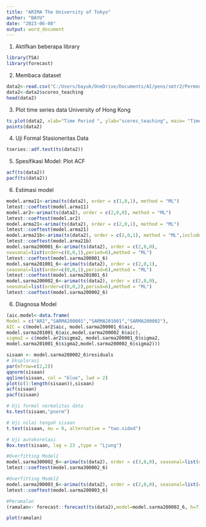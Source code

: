 ---
title: "ARIMA The University of Tokyo"
author: "BAYU"
date: "2023-06-08"
output: word_document
---

1. Aktifkan beberapa library
```{r}
library(TSA)
library(forecast)
```
2. Membaca dataset
```{r}
data2<-read.csv("C:/Users/bayuk/OneDrive/Documents/AI/pens/smtr2/Permodelan Statistika/uas/jepang.csv",header=TRUE)
data2<-data2$scores_teaching
head(data2)
```
3. Plot time series data University of Hong Kong
```{r}
ts.plot(data2, xlab="Time Period ", ylab="scores_teaching", main= "Time Series Plot Data The University of Tokyo")
points(data2)
```
4. Uji Formal Stasioneritas Data
```{r}
tseries::adf.test(ts(data2))
```
5. Spesifikasi Model: Plot ACF
```{r}
acf(ts(data2))
pacf(ts(data2))
```
6. Estimasi model
```{r}
model.arma11<-arima(ts(data2), order = c(1,0,1), method = "ML")
lmtest::coeftest(model.arma11)
model.ar2<-arima(ts(data2), order = c(2,0,0), method = "ML")
lmtest::coeftest(model.ar2)
model.arma21<-arima(ts(data2), order = c(2,0,1), method = "ML")
lmtest::coeftest(model.arma21)
model.arma21b<-arima(ts(data2), order = c(2,0,1), method = "ML",include.mean=F)
lmtest::coeftest(model.arma21b)
model.sarma200001_6<-arima(ts(data2), order = c(2,0,0), 
seasonal=list(order=c(0,0,1),period=6),method = "ML")
lmtest::coeftest(model.sarma200001_6)
model.sarma201001_6<-arima(ts(data2), order = c(2,0,1), 
seasonal=list(order=c(0,0,1),period=6),method = "ML")
lmtest::coeftest(model.sarma201001_6)
model.sarma200002_6<-arima(ts(data2), order = c(2,0,0), 
seasonal=list(order=c(0,0,2),period=6),method = "ML")
lmtest::coeftest(model.sarma200002_6)
```
6.  Diagnosa Model
```{r}
(aic.model<-data.frame(
Model = c("AR2","SARMA200001","SARMA201001","SARMA200002"),
AIC = c(model.ar2$aic, model.sarma200001_6$aic, 
model.sarma201001_6$aic,model.sarma200002_6$aic),
sigma2 = c(model.ar2$sigma2, model.sarma200001_6$sigma2, 
model.sarma201001_6$sigma2,model.sarma200002_6$sigma2)))
```
```{r}
sisaan <- model.sarma200002_6$residuals
# Eksplorasi
par(mfrow=c(2,2))
qqnorm(sisaan)
qqline(sisaan, col = "blue", lwd = 2)
plot(c(1:length(sisaan)),sisaan)
acf(sisaan)
pacf(sisaan)
```
```{r}
# Uji formal normalitas data
ks.test(sisaan,"pnorm")
```
```{r}
# Uji nilai tengah sisaan
t.test(sisaan, mu = 0, alternative = "two.sided")
```
```{r}
# Uji autokorelasi
Box.test(sisaan, lag = 23 ,type = "Ljung")
```
```{r}
#Overfitting Model1
model.sarma300002_6<-arima(ts(data2), order = c(3,0,0), seasonal=list(order=c(0,0,2),period=6),method = "ML")
lmtest::coeftest(model.sarma300002_6)

#Overfitting Model2
model.sarma200003_6<-arima(ts(data2), order = c(2,0,0), seasonal=list(order=c(0,0,3),period=6),method = "ML")
lmtest::coeftest(model.sarma200003_6)
```
```{r}
#Peramalan
(ramalan<- forecast::forecast(ts(data2),model=model.sarma200002_6, h=7))
```
```{r}
plot(ramalan)
```